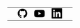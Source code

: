 <table style={{borderWidth: '0px', cellPadding: '0px', backgroundColor: 'var(--vault)'}}>
<tbody>
<tr>
<td style={{borderWidth: '0px', verticalAlign: 'middle', textAlign: 'center'}}>
</td>
<td style={{width: '30px', borderWidth: '0px', verticalAlign: 'middle', textAlign: 'center'}}>
  
  <a href="https://github.com/hashicorp/vault">
    <svg width="22" height="22" viewBox="0 0 22 22" xmlns="http://www.w3.org/2000/svg">
      <title>GitHub logo</title>
      <path
        d="M10.999 0C4.926 0 0 4.925 0 11c0 4.86 3.152 8.983 7.523 10.437.55.102.75-.238.75-.53 0-.26-.009-.952-.014-1.87-3.06.664-3.706-1.475-3.706-1.475-.5-1.27-1.221-1.61-1.221-1.61-.999-.681.075-.668.075-.668 1.105.078 1.685 1.134 1.685 1.134.981 1.68 2.575 1.195 3.202.914.1-.71.384-1.195.698-1.47-2.442-.278-5.01-1.222-5.01-5.437 0-1.2.428-2.183 1.132-2.952-.114-.278-.491-1.397.108-2.91 0 0 .923-.297 3.025 1.127A10.536 10.536 0 0 1 11 5.32c.935.004 1.876.125 2.754.37 2.1-1.424 3.022-1.128 3.022-1.128.6 1.514.223 2.633.11 2.911.705.769 1.13 1.751 1.13 2.952 0 4.226-2.572 5.156-5.022 5.428.395.34.747 1.01.747 2.037 0 1.47-.014 2.657-.014 3.017 0 .295.199.637.756.53C18.851 19.979 22 15.859 22 11c0-6.075-4.926-11-11.001-11"
        fill="var(--vault-logomark)"
        fill-rule="evenodd"
      />
    </svg>
  </a>
</td>
<td style={{width: '30px', borderWidth: '0px', verticalAlign: 'middle', textAlign: 'center'}}>
  
  <a href="https://www.youtube.com/HashiCorp">
    <svg width="24" height="17" viewBox="0 0 24 17" xmlns="http://www.w3.org/2000/svg">
      <title>YouTube logo</title>
      <path
        d="M9.522 11.553V4.81l6.484 3.383-6.484 3.36zM23.76 3.641s-.235-1.654-.954-2.382C21.893.303 20.87.3 20.401.243 17.043 0 12.005 0 12.005 0h-.01S6.957 0 3.599.243c-.47.055-1.492.06-2.406 1.016C.474 1.987.24 3.641.24 3.641S0 5.584 0 7.525v1.821c0 1.943.24 3.885.24 3.885s.234 1.654.953 2.382c.914.956 2.113.926 2.647 1.026 1.92.184 8.16.241 8.16.241s5.043-.007 8.401-.25c.47-.057 1.492-.061 2.405-1.017.72-.728.954-2.382.954-2.382s.24-1.942.24-3.885v-1.82c0-1.942-.24-3.885-.24-3.885z"
        fill="var(--vault-logomark)"
        fill-rule="evenodd"
      />
    </svg>
  </a>
</td>
<td style={{width: '30px', borderWidth: '0px', verticalAlign: 'middle', textAlign: 'center'}}>
  
  <a href="https://www.linkedin.com/products/hashicorp-vault">
    <svg width="24" height="24" viewBox="0 0 24 24" xmlns="http://www.w3.org/2000/svg">
      <title>LinkedIn logo</title>
      <path
        d="M20.452 20.45h-3.56v-5.57c0-1.327-.022-3.036-1.85-3.036-1.851 0-2.134 1.448-2.134 2.941v5.665H9.352V8.997h3.413v1.566h.049c.474-.9 1.636-1.85 3.367-1.85 3.605 0 4.27 2.371 4.27 5.456v6.281zM5.339 7.433a2.063 2.063 0 1 1 0-4.13 2.065 2.065 0 0 1 0 4.13zM7.12 20.45H3.557V8.997H7.12V20.45zM23 0H1a1 1 0 0 0-1 1v22a1 1 0 0 0 1 1h22a1 1 0 0 0 1-1V1a1 1 0 0 0-1-1z"
        fill="var(--vault-logomark)"
        fill-rule="evenodd"
      />
    </svg>
  </a>
</td>
<td style={{borderWidth: '0px', verticalAlign: 'middle', textAlign: 'center'}}>
</td>
</tr>
</tbody>
</table>
